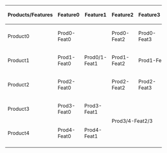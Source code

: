 {|
|-
! Products/Features
! Feature0
! Feature1
! Feature2
! Feature3
! Feature4
! Feature5
! Feature6
! Feature7
! Feature8
! Feature9
|-
! Product0
| Prod0-Feat0
| rowspan="3" | Prod0/1-Feat1
| Prod0-Feat2
| Prod0-Feat3
| Prod0-Feat4
| Prod0-Feat5
| Prod0-Feat6
| Prod0-Feat7
| Prod0-Feat8
| Prod0-Feat9
|-
! Product1
| Prod1-Feat0
| Prod1-Feat2
| colspan="2" | Prod1-Feat3/4
| Prod1-Feat5
| Prod1-Feat6
| Prod1-Feat7
| Prod1-Feat8
| Prod1-Feat9
|-
! Product2
| Prod2-Feat0
| Prod2-Feat2
| Prod2-Feat3
| Prod2-Feat4
| Prod2-Feat5
| Prod2-Feat6
| Prod2-Feat7
| Prod2-Feat8
| Prod2-Feat9
|-
! Product3
| Prod3-Feat0
| Prod3-Feat1
| rowspan="2" colspan="2" | Prod3/4-Feat2/3
| Prod3-Feat4
| Prod3-Feat5
| Prod3-Feat6
| Prod3-Feat7
| Prod3-Feat8
| Prod3-Feat9
|-
! Product4
| Prod4-Feat0
| Prod4-Feat1
| Prod4-Feat4
| Prod4-Feat5
| Prod4-Feat6
| Prod4-Feat7
| Prod4-Feat8
| Prod4-Feat9
|-
|}